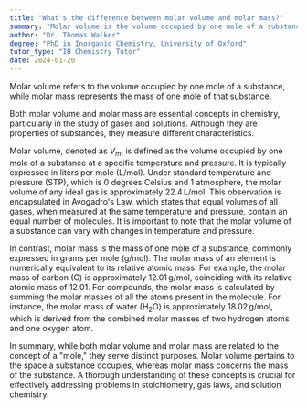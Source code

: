 ```yaml
---
title: "What's the difference between molar volume and molar mass?"
summary: "Molar volume is the volume occupied by one mole of a substance, while molar mass is the mass of one mole of a substance."
author: "Dr. Thomas Walker"
degree: "PhD in Inorganic Chemistry, University of Oxford"
tutor_type: "IB Chemistry Tutor"
date: 2024-01-20
---
```


Molar volume refers to the volume occupied by one mole of a substance, while molar mass represents the mass of one mole of that substance. 

Both molar volume and molar mass are essential concepts in chemistry, particularly in the study of gases and solutions. Although they are properties of substances, they measure different characteristics.

Molar volume, denoted as $V_m$, is defined as the volume occupied by one mole of a substance at a specific temperature and pressure. It is typically expressed in liters per mole ($\text{L/mol}$). Under standard temperature and pressure (STP), which is $0$ degrees Celsius and $1$ atmosphere, the molar volume of any ideal gas is approximately $22.4 \, \text{L/mol}$. This observation is encapsulated in Avogadro's Law, which states that equal volumes of all gases, when measured at the same temperature and pressure, contain an equal number of molecules. It is important to note that the molar volume of a substance can vary with changes in temperature and pressure.

In contrast, molar mass is the mass of one mole of a substance, commonly expressed in grams per mole ($\text{g/mol}$). The molar mass of an element is numerically equivalent to its relative atomic mass. For example, the molar mass of carbon (C) is approximately $12.01 \, \text{g/mol}$, coinciding with its relative atomic mass of $12.01$. For compounds, the molar mass is calculated by summing the molar masses of all the atoms present in the molecule. For instance, the molar mass of water ($\text{H}_2\text{O}$) is approximately $18.02 \, \text{g/mol}$, which is derived from the combined molar masses of two hydrogen atoms and one oxygen atom.

In summary, while both molar volume and molar mass are related to the concept of a "mole," they serve distinct purposes. Molar volume pertains to the space a substance occupies, whereas molar mass concerns the mass of the substance. A thorough understanding of these concepts is crucial for effectively addressing problems in stoichiometry, gas laws, and solution chemistry.
    